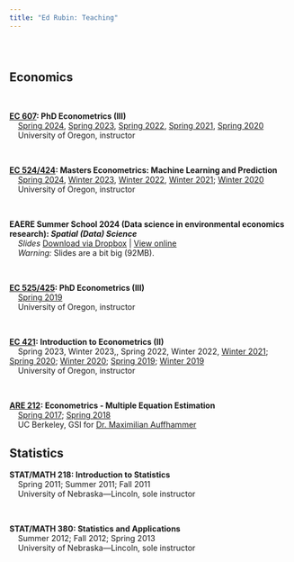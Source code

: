 ```yaml
---
title: "Ed Rubin: Teaching"
---
```


<br>

# {.tabset .tabset-fade}

## Economics

<br>

__[EC 607](https://github.com/edrubin/EC607S24): PhD Econometrics (III)__
<br> [Spring 2024](https://github.com/edrubin/EC607S24), [Spring 2023](https://github.com/edrubin/EC607S23), [Spring 2022](https://github.com/edrubin/EC607S22), [Spring 2021](https://github.com/edrubin/EC607S21), [Spring 2020](https://github.com/edrubin/EC607S20)
<br> University of Oregon, instructor

<br>

__[EC 524/424](https://github.com/edrubin/EC524S24): Masters Econometrics: Machine Learning and Prediction__
<br> [Spring 2024](https://github.com/edrubin/EC524S24), [Winter 2023](https://github.com/edrubin/EC524W23), [Winter 2022](https://github.com/edrubin/EC524W22), [Winter 2021](https://github.com/edrubin/EC524W21); [Winter 2020](https://github.com/edrubin/EC524W20)
<br> University of Oregon, instructor

<br>

__EAERE Summer School 2024 (Data science in environmental economics research): *Spatial (Data) Science*__
<br> *Slides* [Download via Dropbox](https://www.dropbox.com/scl/fi/up6fmoxcdv0eqmmftrjax/slides-spatial-data.html?rlkey=4s4j2lm8039x1gotqgjgqoxg3&dl=0) | [View online](https://rawcdn.githack.com/edrubin/edrubin.github.io/bcc75318e3f6a482b2da4060374622bf2bb138e4/Slides/slides-spatial-data.html?min=1)
<br> *Warning:* Slides are a bit big (92MB).

<br>

__[EC 525/425](https://github.com/edrubin/EC525S19): PhD Econometrics (III)__
<br> [Spring 2019](https://github.com/edrubin/EC525S19)
<br> University of Oregon, instructor

<br>

__[EC 421](https://github.com/edrubin/EC421W19): Introduction to Econometrics (II)__
<br> Spring 2023, Winter 2023,, Spring 2022, Winter 2022, [Winter 2021](https://github.com/edrubin/EC421W21); [Spring 2020](https://github.com/edrubin/EC421S20); [Winter 2020](https://github.com/edrubin/EC421W20); [Spring 2019](https://github.com/edrubin/EC421S19); [Winter 2019](https://github.com/edrubin/EC421W19)
<br> University of Oregon, instructor

<br>

__[ARE 212](https://edrub.in/ARE212): Econometrics - Multiple Equation Estimation__
<br> [Spring 2017](https://edrub.in/ARE212/Spring2017/notes.html); [Spring 2018](https://edrub.in/ARE212)
<br> UC Berkeley, GSI for [Dr. Maximilian Auffhammer](http://www.auffhammer.com)


## Statistics

__STAT/MATH 218: Introduction to Statistics__
<br> Spring 2011; Summer 2011; Fall 2011
<br> University of Nebraska—Lincoln, sole instructor

<br>

__STAT/MATH 380: Statistics and Applications__
<br> Summer 2012; Fall 2012; Spring 2013
<br> University of Nebraska—Lincoln, sole instructor
